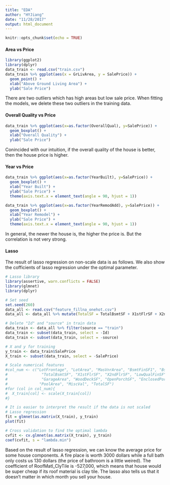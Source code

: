 ```yaml
---
title: "EDA"
author: "HYJiang"
date: "11/28/2017"
output: html_document
---
```


```r
knitr::opts_chunk$set(echo = TRUE)
```

#### Area vs Price

```r
library(ggplot2)
library(dplyr)
data_train <- read.csv("train.csv")
data_train %>% ggplot(aes(x = GrLivArea, y = SalePrice)) +
  geom_point() +
  xlab("Above Ground Living Area") +
  ylab("Sale Price")
```

There are two outliers which has high areas but low sale price. When fitting the models, we delete these two outliers in the training data.

#### Overall Quality vs Price

```r
data_train %>% ggplot(aes(x=as.factor(OverallQual), y=SalePrice)) +
  geom_boxplot() +
  xlab("Overall Quality") +
  ylab("Sale Price")
```

Conincided with our intuition, if the overall quality of the house is better, then the house price is higher.

#### Year vs Price
```r
data_train %>% ggplot(aes(x=as.factor(YearBuilt), y=SalePrice)) +
  geom_boxplot() +
  xlab("Year Built") +
  ylab("Sale Price") +
  theme(axis.text.x = element_text(angle = 90, hjust = 1))
```

```r
data_train %>% ggplot(aes(x=as.factor(YearRemodAdd), y=SalePrice)) +
  geom_boxplot() +
  xlab("Year Remodel") +
  ylab("Sale Price") +
  theme(axis.text.x = element_text(angle = 90, hjust = 1))
```

In general, the newer the house is, the higher the price is. But the correlation is not very strong.


#### Lasso

The result of lasso regression on non-scale data is as follows. We also show the cofficients of lasso regression under the optimal parameter.

```r
# Lasso library
library(assertive, warn.conflicts = FALSE)
library(glmnet)
library(dplyr)

# Set seed
set.seed(260)
data_all <- read.csv("feature_fillna_onehot.csv")
data_all <- data_all %>% mutate(TotalSF = TotalBsmtSF + X1stFlrSF + X2ndFlrSF)

# Delete "Id" and "source" in train data
data_train <- data_all %>% filter(source == "train")
data_train <- subset(data_train, select = -Id)
data_train <- subset(data_train, select = -source)

# X and y for training
y_train <- data_train$SalePrice
X_train <- subset(data_train, select = -SalePrice)

# Scale numerical features
#col_num <- c("LotFrontage", "LotArea", "MasVnrArea", "BsmtFinSF1", "BsmtFinSF2", "BsmtUnfSF", 
#               "TotalBsmtSF", "X1stFlrSF", "X2ndFlrSF", "LowQualFinSF", "GrLivArea", "TotRmsAbvGrd", 
#               "GarageArea", "WoodDeckSF", "OpenPorchSF", "EnclosedPorch", "X3SsnPorch", "ScreenPorch",
#              "PoolArea", "MiscVal", "TotalSF")
#for (col in col_num){
#  X_train[col] <- scale(X_train[col])
#}

# It is easier to interpret the result if the data is not scaled
# Lasso regression
fit = glmnet(as.matrix(X_train), y_train)
plot(fit)

# Cross validation to find the optimal lambda
cvfit <- cv.glmnet(as.matrix(X_train), y_train)
coef(cvfit, s = "lambda.min")
```


Based on the result of lasso regression, we can know the average price for some house components. A fire place is worth 3000 dollars while a full bath only costs us 130 dollars (the price of bathroom is a little weired). The coefficient of RoofMatl_ClyTile is -527,000, which means that house would be super cheap if its roof material is clay tile. The lasso also tells us that it doesn't matter in which month you sell your house.
